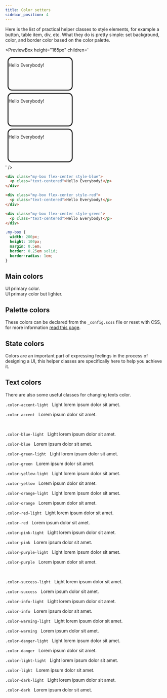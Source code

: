 ```yaml
---
title: Color setters
sidebar_position: 4
---
```



Here is the list of practical helper classes to style elements, for example a button, table item, div, etc. What they do is pretty simple: set background, color, and border color based on the color palette.

<PreviewBox
  height="165px"
  children='<!DOCTYPE html>
<html lang="en">
	<head>
		<meta charset="UTF-8" />
		<meta http-equiv="X-UA-Compatible" content="IE=edge" />
		<meta name="viewport" content="width=device-width, initial-scale=1.0" />
		<link rel="stylesheet" href="https://raw.githack.com/amir2mi/FlatifyCSS/master/dist/css/flatify-min.css" />
		<title>Colors helper classes</title>
        <style>
            .my-box{
                width: 200px;
                height: 100px;
				margin: 0.5em;
                border: 0.25em solid;
                border-radius: 1em;
            }
        </style>
	</head>
	<body class="flex-center">
		<div class="my-box flex-center style-blue">
			<p class="text-centered">Hello Everybody!</p>
		</div>
		<div class="my-box flex-center style-red">
			<p class="text-centered">Hello Everybody!</p>
		</div>
		<div class="my-box flex-center style-green">
			<p class="text-centered">Hello Everybody!</p>
		</div>
	</body>
</html>'
/>

```html {1,5,9} title="index.html"
<div class="my-box flex-center style-blue">
  <p class="text-centered">Hello Everybody!</p>
</div>

<div class="my-box flex-center style-red">
  <p class="text-centered">Hello Everybody!</p>
</div>

<div class="my-box flex-center style-green">
  <p class="text-centered">Hello Everybody!</p>
</div>
```

```css title="style.css"
.my-box {
  width: 200px;
  height: 100px;
  margin: 0.5em;
  border: 0.25em solid;
  border-radius: 1em;
}
```

## Main colors

<ColorIndicator className="style-accent" title=".style-accent" inline={true} /> UI primary color.
<br />
<ColorIndicator className="style-accent-light" title=".style-accent-light" inline={true} /> UI primary color but
lighter.

## Palette colors

These colors can be declared from the `_config.scss` file or reset with CSS,
for more information [read this page](#).

<ColorIndicator className="style-blue-light" title=".style-blue-light" />
<ColorIndicator className="style-blue" title=".style-blue" />
<ColorIndicator className="style-green-light" title=".style-green-light" />
<ColorIndicator className="style-green" title=".style-green" />
<ColorIndicator className="style-yellow-light" title=".style-yellow-light" />
<ColorIndicator className="style-yellow" title=".style-yellow" />
<ColorIndicator className="style-orange-light" title=".style-orange-light" />
<ColorIndicator className="style-orange" title=".style-orange" />
<ColorIndicator className="style-red-light" title=".style-red-light" />
<ColorIndicator className="style-red" title=".style-red" />
<ColorIndicator className="style-pink-light" title=".style-pink-light" />
<ColorIndicator className="style-pink" title=".style-pink" />
<ColorIndicator className="style-purple-light" title=".style-purple-light" />
<ColorIndicator className="style-purple" title=".style-purple" />
<ColorIndicator className="style-light-light" title=".style-light-light" />
<ColorIndicator className="style-light" title=".style-light" />
<ColorIndicator className="style-dark-light" title=".style-dark-light" />
<ColorIndicator className="style-dark" title=".style-dark" />

## State colors

Colors are an important part of expressing feelings in the process of designing a UI,
this helper classes are specifically here to help you achieve it.

<ColorIndicator className="style-success-light" title=".style-success-light" />
<ColorIndicator className="style-success" title=".style-success" />
<ColorIndicator className="style-info-light" title=".style-info-light" />
<ColorIndicator className="style-info" title=".style-info" />
<ColorIndicator className="style-warning-light" title=".style-warning-light" />
<ColorIndicator className="style-warning" title=".style-warning" />
<ColorIndicator className="style-danger-light" title=".style-danger-light" />
<ColorIndicator className="style-danger" title=".style-danger" />

## Text colors

There are also some useful classes for changing texts color.

<p className="color-accent-light">
  <code>.color-accent-light</code>
  &nbsp; Light lorem ipsum dolor sit amet.
</p>
<p className="color-accent">
  <code>.color-accent</code>
  &nbsp; Lorem ipsum dolor sit amet.
</p>
<br />
<p className="color-blue-light">
  <code>.color-blue-light</code>
  &nbsp; Light lorem ipsum dolor sit amet.
</p>
<p className="color-blue">
  <code>.color-blue</code>
  &nbsp; Lorem ipsum dolor sit amet.
</p>
<p className="color-green-light">
  <code>.color-green-light</code>
  &nbsp; Light lorem ipsum dolor sit amet.
</p>
<p className="color-green">
  <code>.color-green</code>
  &nbsp; Lorem ipsum dolor sit amet.
</p>
<p className="color-yellow-light">
  <code>.color-yellow-light</code>
  &nbsp; Light lorem ipsum dolor sit amet.
</p>
<p className="color-yellow">
  <code>.color-yellow</code>
  &nbsp; Lorem ipsum dolor sit amet.
</p>
<p className="color-orange-light">
  <code>.color-orange-light</code>
  &nbsp; Light lorem ipsum dolor sit amet.
</p>
<p className="color-orange">
  <code>.color-orange</code>
  &nbsp; Lorem ipsum dolor sit amet.
</p>
<p className="color-red-light">
  <code>.color-red-light</code>
  &nbsp; Light lorem ipsum dolor sit amet.
</p>
<p className="color-red">
  <code>.color-red</code>
  &nbsp; Lorem ipsum dolor sit amet.
</p>
<p className="color-pink-light">
  <code>.color-pink-light</code>
  &nbsp; Light lorem ipsum dolor sit amet.
</p>
<p className="color-pink">
  <code>.color-pink</code>
  &nbsp; Lorem ipsum dolor sit amet.
</p>
<p className="color-purple-light">
  <code>.color-purple-light</code>
  &nbsp; Light lorem ipsum dolor sit amet.
</p>
<p className="color-purple">
  <code>.color-purple</code>
  &nbsp; Lorem ipsum dolor sit amet.
</p>
<br />
<p className="color-success-light">
  <code>.color-success-light</code>
  &nbsp; Light lorem ipsum dolor sit amet.
</p>
<p className="color-success">
  <code>.color-success</code>
  &nbsp; Lorem ipsum dolor sit amet.
</p>
<p className="color-info-light">
  <code>.color-info-light</code>
  &nbsp; Light lorem ipsum dolor sit amet.
</p>
<p className="color-info">
  <code>.color-info</code>
  &nbsp; Lorem ipsum dolor sit amet.
</p>
<p className="color-warning-light">
  <code>.color-warning-light</code>
  &nbsp; Light lorem ipsum dolor sit amet.
</p>
<p className="color-warning">
  <code>.color-warning</code>
  &nbsp; Lorem ipsum dolor sit amet.
</p>
<p className="color-danger-light">
  <code>.color-danger-light</code>
  &nbsp; Light lorem ipsum dolor sit amet.
</p>
<p className="color-danger">
  <code>.color-danger</code>
  &nbsp; Lorem ipsum dolor sit amet.
</p>
<p className="color-light-light">
  <code style={{ background: "#292b36" }}>.color-light-light</code>
  &nbsp; Light lorem ipsum dolor sit amet.
</p>
<p className="color-light">
  <code style={{ background: "#292b36" }}>.color-light</code>
  &nbsp; Lorem ipsum dolor sit amet.
</p>
<p className="color-dark-light">
  <code style={{ background: "#ced9e3" }}>.color-dark-light</code>
  &nbsp; Light lorem ipsum dolor sit amet.
</p>
<p className="color-dark">
  <code style={{ background: "#ced9e3" }}>.color-dark</code>
  &nbsp; Lorem ipsum dolor sit amet.
</p>
